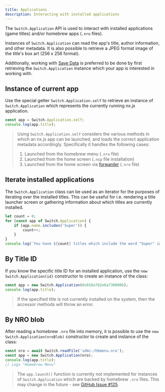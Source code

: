```yaml
---
title: Applications
description: Interacting with installed applications
---
```


The `Switch.Application` API is used to interact with installed applications (game titles) and/or homebrew apps (`.nro` files).

Instances of `Switch.Application` can read the app's title, author information, and other metadata. It is also possible to retrieve a JPEG format image of the title's box art (256 x 256 format). 

Additionally, working with [Save Data](./save-data) is preferred to be done by first retrieving the `Switch.Application` instance which your app is interested in working with.

## Instance of current app

Use the special getter `Switch.Application.self` to retrieve an instance of `Switch.Application` which represents
the currently running nx.js application.

```typescript
const app = Switch.Application.self;
console.log(app.title);
```

> Using `Switch.Application.self` considers the various methods in which an nx.js app can be launched, and loads the correct
> application metadata accordingly. Specifically it handles the following cases:
> 1. Launched from the homebrew menu (`.nro` file)
> 1. Launched from the home screen (`.nsp` file installation)
> 1. Launched from the home screen via [forwarder](https://nsp-forwarder.n8.io) (`.nro` file)

## Iterate installed applications

The `Switch.Application` class can be used as an iterator for the purposes of iterating over the installed titles.
This can be useful for i.e. rendering a title launcher screen or gathering information about which titles are currently
installed.

```typescript
let count = 0;
for (const app of Switch.Application) {
    if (app.name.includes('Super')) {
        count++;
    }
}
console.log(`You have ${count} titles which include the word "Super" in the title`);
```

## By Title ID

If you know the specific title ID for an installed application, use the `new Switch.Application(id)` constructor to create an
instance of the class:

```typescript
const app = new Switch.Application(0x016e782e6a730000b);
console.log(app.title);
```

> If the specified title is not currently installed on the system, then the accessor methods will throw an error.

## By NRO blob

After reading a homebrew `.nro` file into memory, it is possible to use the `new Switch.Application(nroBlob)` constructor to create
and instance of the class:

```typescript
const nro = await Switch.readFile('sdmc:/hbmenu.nro');
const app = new Switch.Application(nro);
console.log(app.title);
// Logs "Homebrew Menu"
```

> The `app.launch()` function is currently not implemented for instances of `Switch.Application` which are backed by homebrew `.nro`
> files. This may change in the future - see [GitHub Issue #125](https://github.com/TooTallNate/nx.js/issues/125).